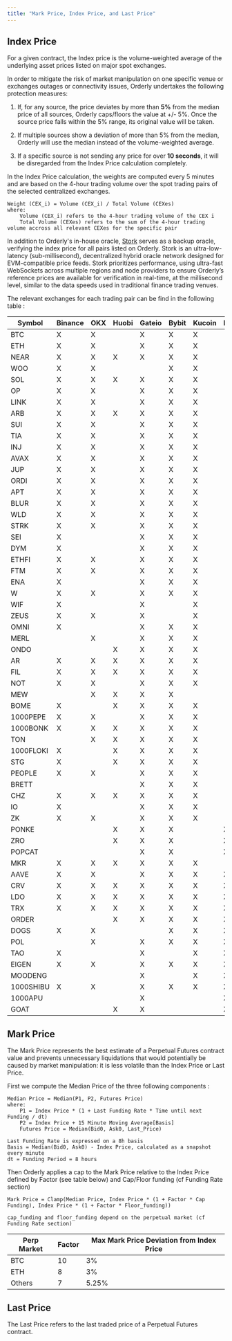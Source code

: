 ```yaml
---
title: "Mark Price, Index Price, and Last Price"
---
```


## Index Price

For a given contract, the Index price is the volume-weighted average of the underlying asset prices listed on major spot exchanges.

In order to mitigate the risk of market manipulation on one specific venue or exchanges outages or connectivity issues, Orderly undertakes the following protection measures:

1. If, for any source, the price deviates by more than **5%** from the median price of all sources, Orderly caps/floors the value at +/- 5%. Once the source price falls within the 5% range, its original value will be taken.

2. If multiple sources show a deviation of more than 5% from the median, Orderly will use the median instead of the volume-weighted average.

3. If a specific source is not sending any price for over **10 seconds**, it will be disregarded from the Index Price calculation completely.

In the Index Price calculation, the weights are computed every 5 minutes and are based on the 4-hour trading volume over the spot trading pairs of the selected centralized exchanges.

```
Weight (CEX_i) = Volume (CEX_i) / Total Volume (CEXes)
where:
    Volume (CEX_i) refers to the 4-hour trading volume of the CEX i
    Total Volume (CEXes) refers to the sum of the 4-hour trading volume accross all relevant CEXes for the specific pair
```

In addition to Orderly's in-house oracle, [Stork](https://www.stork.network/) serves as a backup oracle, verifying the index price for all pairs listed on Orderly.
Stork is an ultra-low-latency (sub-millisecond), decentralized hybrid oracle network designed for EVM-compatible price feeds. Stork prioritizes performance, using ultra-fast WebSockets across multiple regions and node providers to ensure Orderly’s reference prices are available for verification in real-time, at the millisecond level, similar to the data speeds used in traditional finance trading venues.

The relevant exchanges for each trading pair can be find in the following table :

| Symbol    | Binance | OKX | Huobi | Gateio | Bybit | Kucoin | MEXC | Bitget |
|-----------|---------|-----|-------|--------|-------|--------|------|--------|
| BTC       | X       | X   |       | X      | X     | X      |      |        |
| ETH       | X       | X   |       | X      | X     | X      |      |        |
| NEAR      | X       | X   | X     | X      | X     | X      |      |        |
| WOO       | X       | X   |       |        | X     | X      |      |        |
| SOL       | X       | X   | X     | X      | X     | X      |      |        |
| OP        | X       | X   |       | X      | X     | X      |      |        |
| LINK      | X       | X   |       | X      | X     | X      |      |        |
| ARB       | X       | X   | X     | X      | X     | X      |      |        |
| SUI       | X       | X   |       | X      | X     | X      |      |        |
| TIA       | X       | X   |       | X      | X     | X      |      |        |
| INJ       | X       | X   |       | X      | X     | X      |      |        |
| AVAX      | X       | X   |       | X      | X     | X      |      |        |
| JUP       | X       | X   |       | X      | X     | X      |      |        |
| ORDI      | X       | X   |       | X      | X     | X      |      |        |
| APT       | X       | X   |       | X      | X     | X      |      |        |
| BLUR      | X       | X   |       | X      | X     | X      |      |        |
| WLD       | X       | X   |       | X      | X     | X      |      |        |
| STRK      | X       | X   |       | X      | X     | X      |      |        |
| SEI       | X       |     |       | X      | X     | X      |      |        |
| DYM       | X       |     |       | X      | X     | X      |      |        |
| ETHFI     | X       | X   |       | X      | X     | X      |      |        |
| FTM       | X       | X   |       | X      | X     | X      |      |        |
| ENA       | X       |     |       | X      | X     | X      |      |        |
| W         | X       | X   |       | X      | X     | X      |      |        |
| WIF       | X       |     |       | X      |       | X      |      |        |
| ZEUS      | X       | X   |       | X      |       | X      |      |        |
| OMNI      | X       |     |       | X      | X     | X      |      |        |
| MERL      |         | X   |       | X      | X     | X      |      |        |
| ONDO      |         |     | X     | X      | X     | X      |      |        |
| AR        | X       | X   | X     | X      | X     | X      |      |        |
| FIL       | X       | X   | X     | X      | X     | X      |      |        |
| NOT       | X       | X   |       | X      | X     | X      |      |        |
| MEW       |         | X   | X     | X      | X     |        |      |        |
| BOME      | X       |     | X     | X      | X     | X      |      |        |
| 1000PEPE  | X       | X   |       | X      | X     | X      |      |        |
| 1000BONK  | X       | X   | X     | X      | X     | X      |      |        |
| TON       |         | X   | X     | X      | X     | X      |      |        |
| 1000FLOKI | X       |     | X     | X      | X     | X      |      |        |
| STG       | X       |     | X     | X      | X     | X      |      |        |
| PEOPLE    | X       | X   |       | X      | X     | X      |      |        |
| BRETT     |         |     |       | X      | X     | X      |      |        |
| CHZ       | X       | X   | X     | X      | X     | X      |      |        |
| IO        | X       |     |       | X      | X     | X      |      |        |
| ZK        | X       | X   |       | X      | X     | X      |      |        |
| PONKE     |         |     | X     | X      | X     |        | X    |        |
| ZRO       |         |     | X     | X      | X     |        | X    |        |
| POPCAT    |         |     |       | X      | X     |        | X    |        |
| MKR       | X       | X   | X     | X      | X     | X      |      |        |
| AAVE      | X       | X   |       | X      | X     | X      | X    |        |
| CRV       | X       | X   | X     | X      | X     | X      | X    |        |
| LDO       | X       | X   | X     | X      | X     | X      | X    |        |
| TRX       | X       | X   | X     | X      | X     | X      | X    |        |
| ORDER     |         |     | X     | X      | X     | X      | X    | X      |
| DOGS      | X       | X   |       |        | X     | X      | X    | X      |
| POL       |         | X   |       | X      | X     | X      | X    | X      |
| TAO       | X       |     |       | X      |       | X      | X    | X      |
| EIGEN     | X       | X   |       | X      | X     | X      | X    | X      |
| MOODENG   |         |     |       | X      |       | X      | X    | X      |
| 1000SHIBU | X       | X   |       | X      | X     | X      | X    | X      |
| 1000APU   |         |     |       | X      |       |        | X    | X      |
| GOAT      |         |     | X     | X      |       |        | X    |        |

## Mark Price

The Mark Price represents the best estimate of a Perpetual Futures contract value and prevents unnecessary liquidations that would potentially be caused by market manipulation: it is less volatile than the Index Price or Last Price.

First we compute the Median Price of the three following components :

```
Median Price = Median(P1, P2, Futures Price)
where:
    P1 = Index Price * (1 + Last Funding Rate * Time until next Funding / dt)
    P2 = Index Price + 15 Minute Moving Average[Basis]
    Futures Price = Median(Bid0, Ask0, Last_Price)

Last Funding Rate is expressed on a 8h basis
Basis = Median(Bid0, Ask0) - Index Price, calculated as a snapshot every minute
dt = Funding Period = 8 hours

```

Then Orderly applies a cap to the Mark Price relative to the Index Price defined by Factor (see table below) and Cap/Floor funding (cf Funding Rate section)

```
Mark Price = Clamp(Median Price, Index Price * (1 + Factor * Cap Funding), Index Price * (1 + Factor * Floor_funding))

cap_funding and floor_funding depend on the perpetual market (cf Funding Rate section)
```

| Perp Market | Factor | Max Mark Price Deviation from Index Price |
| ----------- | ------ | ----------------------------------------- |
| BTC         | 10     | 3%                                        |
| ETH         | 8      | 3%                                        |
| Others      | 7      | 5.25%                                     |

## Last Price

The Last Price refers to the last traded price of a Perpetual Futures contract.
